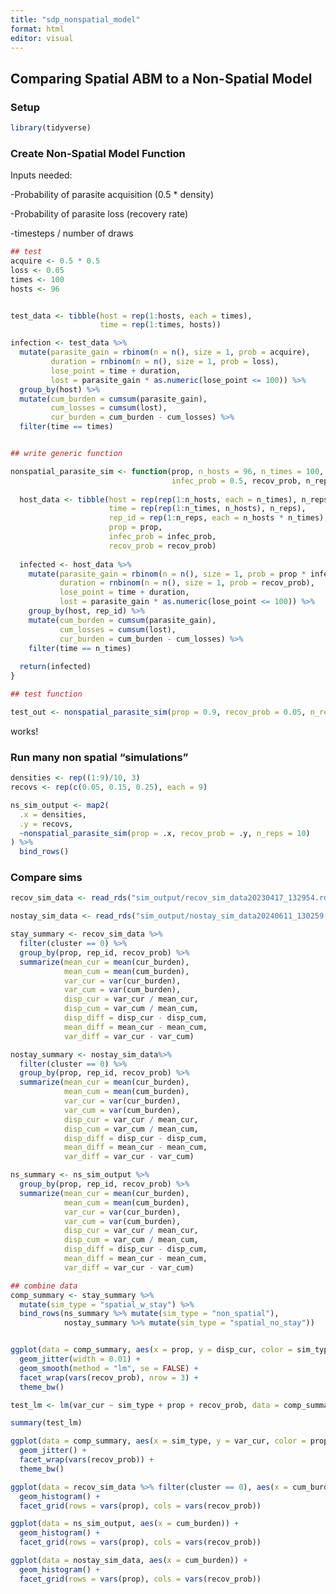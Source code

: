```yaml
---
title: "sdp_nonspatial_model"
format: html
editor: visual
---
```


## Comparing Spatial ABM to a Non-Spatial Model

### Setup

```r

library(tidyverse)
```

### Create Non-Spatial Model Function

Inputs needed:

-Probability of parasite acquisition (0.5 \* density)

-Probability of parasite loss (recovery rate)

-timesteps / number of draws

```r
## test
acquire <- 0.5 * 0.5
loss <- 0.05
times <- 100
hosts <- 96


test_data <- tibble(host = rep(1:hosts, each = times),
                    time = rep(1:times, hosts))

infection <- test_data %>%
  mutate(parasite_gain = rbinom(n = n(), size = 1, prob = acquire),
         duration = rnbinom(n = n(), size = 1, prob = loss),
         lose_point = time + duration,
         lost = parasite_gain * as.numeric(lose_point <= 100)) %>%
  group_by(host) %>%
  mutate(cum_burden = cumsum(parasite_gain),
         cum_losses = cumsum(lost),
         cur_burden = cum_burden - cum_losses) %>%
  filter(time == times)


## write generic function

nonspatial_parasite_sim <- function(prop, n_hosts = 96, n_times = 100, 
                                    infec_prob = 0.5, recov_prob, n_reps){
  
  host_data <- tibble(host = rep(rep(1:n_hosts, each = n_times), n_reps),
                      time = rep(rep(1:n_times, n_hosts), n_reps),
                      rep_id = rep(1:n_reps, each = n_hosts * n_times),
                      prop = prop,
                      infec_prob = infec_prob,
                      recov_prob = recov_prob)
  
  infected <- host_data %>%
    mutate(parasite_gain = rbinom(n = n(), size = 1, prob = prop * infec_prob),
           duration = rnbinom(n = n(), size = 1, prob = recov_prob),
           lose_point = time + duration,
           lost = parasite_gain * as.numeric(lose_point <= 100)) %>%
    group_by(host, rep_id) %>%
    mutate(cum_burden = cumsum(parasite_gain),
           cum_losses = cumsum(lost),
           cur_burden = cum_burden - cum_losses) %>%
    filter(time == n_times)
  
  return(infected)
}

## test function

test_out <- nonspatial_parasite_sim(prop = 0.9, recov_prob = 0.05, n_reps = 10)
```

works!

### Run many non spatial "simulations"

```r

densities <- rep((1:9)/10, 3)
recovs <- rep(c(0.05, 0.15, 0.25), each = 9)

ns_sim_output <- map2(
  .x = densities,
  .y = recovs,
  ~nonspatial_parasite_sim(prop = .x, recov_prob = .y, n_reps = 10)
) %>%
  bind_rows()
```

### Compare sims

```r

recov_sim_data <- read_rds("sim_output/recov_sim_data20230417_132954.rds")

nostay_sim_data <- read_rds("sim_output/nostay_sim_data20240611_130259.rds")

stay_summary <- recov_sim_data %>%
  filter(cluster == 0) %>%
  group_by(prop, rep_id, recov_prob) %>%
  summarize(mean_cur = mean(cur_burden),
            mean_cum = mean(cum_burden),
            var_cur = var(cur_burden),
            var_cum = var(cum_burden),
            disp_cur = var_cur / mean_cur,
            disp_cum = var_cum / mean_cum,
            disp_diff = disp_cur - disp_cum,
            mean_diff = mean_cur - mean_cum,
            var_diff = var_cur - var_cum)

nostay_summary <- nostay_sim_data%>%
  filter(cluster == 0) %>%
  group_by(prop, rep_id, recov_prob) %>%
  summarize(mean_cur = mean(cur_burden),
            mean_cum = mean(cum_burden),
            var_cur = var(cur_burden),
            var_cum = var(cum_burden),
            disp_cur = var_cur / mean_cur,
            disp_cum = var_cum / mean_cum,
            disp_diff = disp_cur - disp_cum,
            mean_diff = mean_cur - mean_cum,
            var_diff = var_cur - var_cum)

ns_summary <- ns_sim_output %>%
  group_by(prop, rep_id, recov_prob) %>%
  summarize(mean_cur = mean(cur_burden),
            mean_cum = mean(cum_burden),
            var_cur = var(cur_burden),
            var_cum = var(cum_burden),
            disp_cur = var_cur / mean_cur,
            disp_cum = var_cum / mean_cum,
            disp_diff = disp_cur - disp_cum,
            mean_diff = mean_cur - mean_cum,
            var_diff = var_cur - var_cum)

## combine data
comp_summary <- stay_summary %>%
  mutate(sim_type = "spatial_w_stay") %>%
  bind_rows(ns_summary %>% mutate(sim_type = "non_spatial"),
            nostay_summary %>% mutate(sim_type = "spatial_no_stay"))


ggplot(data = comp_summary, aes(x = prop, y = disp_cur, color = sim_type)) +
  geom_jitter(width = 0.01) +
  geom_smooth(method = "lm", se = FALSE) +
  facet_wrap(vars(recov_prob), nrow = 3) +
  theme_bw()

test_lm <- lm(var_cur ~ sim_type + prop + recov_prob, data = comp_summary)

summary(test_lm)

ggplot(data = comp_summary, aes(x = sim_type, y = var_cur, color = prop)) +
  geom_jitter() +
  facet_wrap(vars(recov_prob)) +
  theme_bw()

ggplot(data = recov_sim_data %>% filter(cluster == 0), aes(x = cum_burden)) +
  geom_histogram() +
  facet_grid(rows = vars(prop), cols = vars(recov_prob))

ggplot(data = ns_sim_output, aes(x = cum_burden)) +
  geom_histogram() +
  facet_grid(rows = vars(prop), cols = vars(recov_prob))

ggplot(data = nostay_sim_data, aes(x = cum_burden)) +
  geom_histogram() +
  facet_grid(rows = vars(prop), cols = vars(recov_prob))
```
